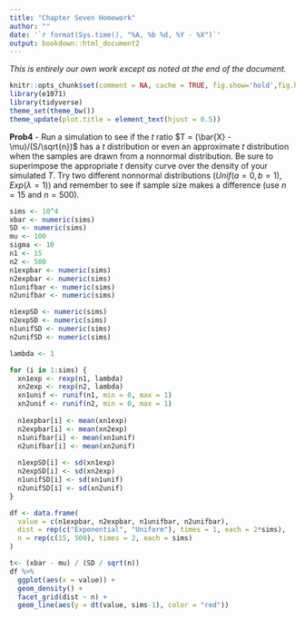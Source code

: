 ```yaml
---
title: "Chapter Seven Homework"
author: ""
date: '`r format(Sys.time(), "%A, %b %d, %Y - %X")`'
output: bookdown::html_document2
---
```


*This is entirely our own work except as noted at the end of the document.*


```r
knitr::opts_chunk$set(comment = NA, cache = TRUE, fig.show='hold',fig.height=4, fig.width=4)
library(e1071)
library(tidyverse)
theme_set(theme_bw())
theme_update(plot.title = element_text(hjust = 0.5))
```


**Prob4** - Run a simulation to see if the $t$ ratio $T = (\bar{X} -\mu)/(S/\sqrt{n})$ has a $t$ distribution or even an approximate $t$ distribution when the samples are drawn from a nonnormal distribution.  Be sure to superimpose the appropriate $t$ density curve over the density of your simulated $T$.  Try two different nonnormal distributions $\left( Unif(a = 0, b = 1), Exp(\lambda = 1) \right)$ and remember to see if sample size makes a difference (use $n = 15$ and $n=500$).

```r
sims <- 10^4
xbar <- numeric(sims)
SD <- numeric(sims)
mu <- 100
sigma <- 10
n1 <- 15
n2 <- 500
n1expbar <- numeric(sims)
n2expbar <- numeric(sims)
n1unifbar <- numeric(sims)
n2unifbar <- numeric(sims)

n1expSD <- numeric(sims)
n2expSD <- numeric(sims)
n1unifSD <- numeric(sims)
n2unifSD <- numeric(sims)

lambda <- 1

for (i in 1:sims) {
  xn1exp <- rexp(n1, lambda)
  xn2exp <- rexp(n2, lambda)
  xn1unif <- runif(n1, min = 0, max = 1)
  xn2unif <- runif(n2, min = 0, max = 1)
  
  n1expbar[i] <- mean(xn1exp)
  n2expbar[i] <- mean(xn2exp)
  n1unifbar[i] <- mean(xn1unif)
  n2unifbar[i] <- mean(xn2unif)
  
  n1expSD[i] <- sd(xn1exp)
  n2expSD[i] <- sd(xn2exp)
  n1unifSD[i] <- sd(xn1unif)
  n2unifSD[i] <- sd(xn2unif)
}

df <- data.frame(
  value = c(n1expbar, n2expbar, n1unifbar, n2unifbar),
  dist = rep(c("Exponential", "Uniform"), times = 1, each = 2*sims),
  n = rep(c(15, 500), times = 2, each = sims)
)

t<- (xbar - mu) / (SD / sqrt(n))
df %>% 
  ggplot(aes(x = value)) +
  geom_density() +
  facet_grid(dist ~ n) + 
  geom_line(aes(y = dt(value, sims-1), color = "red"))

```

